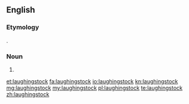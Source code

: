 ==English==

===Etymology===
{{compound|laughing|stock|lang=en}}.

===Noun===
{{en-noun}}

# {{alternative spelling of|laughing stock}}

[[et:laughingstock]]
[[fa:laughingstock]]
[[io:laughingstock]]
[[kn:laughingstock]]
[[mg:laughingstock]]
[[my:laughingstock]]
[[pl:laughingstock]]
[[te:laughingstock]]
[[zh:laughingstock]]